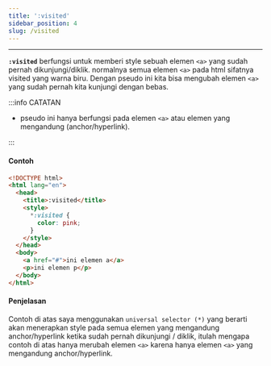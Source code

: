 ```yaml
---
title: ':visited'
sidebar_position: 4
slug: /visited
---
```


<hr />

**`:visited`** berfungsi untuk memberi style sebuah elemen `<a>` yang sudah pernah dikunjungi/diklik. normalnya semua elemen `<a>` pada html sifatnya visited yang warna biru. Dengan pseudo ini kita bisa mengubah elemen `<a>` yang sudah pernah kita kunjungi dengan bebas.

:::info CATATAN

- pseudo ini hanya berfungsi pada elemen `<a>` atau elemen yang mengandung (anchor/hyperlink).

:::

#### Contoh

<Tabs>
<TabItem value="DEMO" label="DEMO" default>

<Codepen dataSlugHash="yLrBPqX" title="pseudo class - visited" />

</TabItem>

<TabItem value="COPY CODE" label="COPY CODE">

```html
<!DOCTYPE html>
<html lang="en">
  <head>
    <title>:visited</title>
    <style>
      *:visited {
        color: pink;
      }
    </style>
  </head>
  <body>
    <a href="#">ini elemen a</a>
    <p>ini elemen p</p>
  </body>
</html>
```

</TabItem>
</Tabs>

#### Penjelasan

Contoh di atas saya menggunakan `universal selector (*)` yang berarti akan menerapkan style pada semua elemen yang mengandung anchor/hyperlink ketika sudah pernah dikunjungi / diklik, itulah mengapa contoh di atas hanya merubah elemen `<a>` karena hanya elemen `<a>` yang mengandung anchor/hyperlink.

